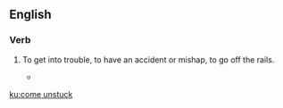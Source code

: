 ==English==

===Verb===
{{head|en|verb|head=[[come]] [[unstuck]]}}

# {{label|en|idiomatic|British}} To get into trouble, to have an accident or mishap, to go off the rails.
#* {{RQ:Wodehouse Offing|XII|“Well, if you must know,” he said, “she's broken the engagement.” This didn't get us any farther. We had assumed as much. You don't go calling people rats if love still lingers. “But it's only an hour or so,” I said, “since I left her outside a hostelry called the ‘Fox and Goose’, and she had just been giving you a rave notice. What '''came unstuck'''? What did you do to the girl?”}}

[[ku:come unstuck]]